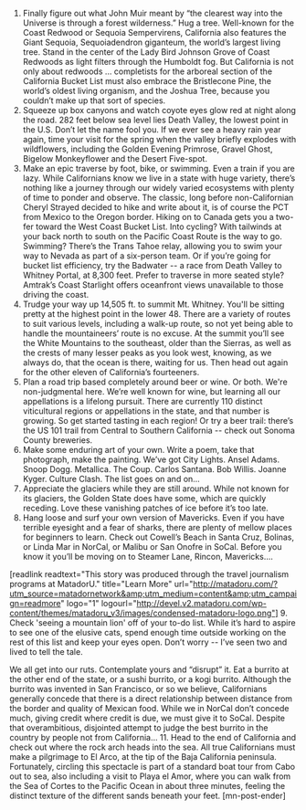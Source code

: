 1. Finally figure out what John Muir meant by “the clearest way into the Universe is through a forest wilderness.”
Hug a tree. Well-known for the Coast Redwood or Sequoia Sempervirens, California also features the Giant Sequoia, Sequoiadendron giganteum, the world’s largest living tree. Stand in the center of the Lady Bird Johnson Grove of Coast Redwoods as light filters through the Humboldt fog. But California is not only about redwoods … completists for the arboreal section of the California Bucket List must also embrace the Bristlecone Pine, the world’s oldest living organism, and the Joshua Tree, because you couldn’t make up that sort of species.
2. Squeeze up box canyons and watch coyote eyes glow red at night along the road.
282 feet below sea level lies Death Valley, the lowest point in the U.S. Don’t let the name fool you. If we ever see a heavy rain year again, time your visit for the spring when the valley briefly explodes with wildflowers, including the Golden Evening Primrose, Gravel Ghost, Bigelow Monkeyflower and the Desert Five-spot.
3. Make an epic traverse by foot, bike, or swimming. Even a train if you are lazy.
While Californians know we live in a state with huge variety, there’s nothing like a journey through our widely varied ecosystems with plenty of time to ponder and observe. The classic, long before non-Californian Cheryl Strayed decided to hike and write about it, is of course the PCT from Mexico to the Oregon border. Hiking on to Canada gets you a two-fer toward the West Coast Bucket List. Into cycling? With tailwinds at your back north to south on the Pacific Coast Route is the way to go. Swimming? There’s the Trans Tahoe relay, allowing you to swim your way to Nevada as part of a six-person team. Or if you’re going for bucket list efficiency, try the Badwater -- a race from Death Valley to Whitney Portal, at 8,300 feet. Prefer to traverse in more seated style? Amtrak’s Coast Starlight offers oceanfront views unavailable to those driving the coast.
4. Trudge your way up 14,505 ft. to summit Mt. Whitney.
You'll be sitting pretty at the highest point in the lower 48. There are a variety of routes to suit various levels, including a walk-up route, so not yet being able to handle the mountaineers’ route is no excuse. At the summit you’ll see the White Mountains to the southeast, older than the Sierras, as well as the crests of many lesser peaks as you look west, knowing, as we always do, that the ocean is there, waiting for us. Then head out again for the other eleven of California’s fourteeners.
5. Plan a road trip based completely around beer or wine. Or both. We're non-judgmental here.
We’re well known for wine, but learning all our appellations is a lifelong pursuit. There are currently 110 distinct viticultural regions or appellations in the state, and that number is growing. So get started tasting in each region! Or try a beer trail: there’s the US 101 trail from Central to Southern California -- check out Sonoma County breweries.
6. Make some enduring art of your own.
Write a poem, take that photograph, make the painting. We’ve got City Lights. Ansel Adams. Snoop Dogg. Metallica. The Coup. Carlos Santana. Bob Willis. Joanne Kyger. Culture Clash. The list goes on and on...
7. Appreciate the glaciers while they are still around.
While not known for its glaciers, the Golden State does have some, which are quickly receding. Love these vanishing patches of ice before it’s too late.
8. Hang loose and surf your own version of Mavericks.
Even if you have terrible eyesight and a fear of sharks, there are plenty of mellow places for beginners to learn. Check out Cowell’s Beach in Santa Cruz, Bolinas, or Linda Mar in NorCal, or Malibu or San Onofre in SoCal. Before you know it you’ll be moving on to Steamer Lane, Rincon, Mavericks….

[readlink readtext="This story was produced through the travel journalism programs at MatadorU." title="Learn More" url="http://matadoru.com/?utm_source=matadornetwork&amp;utm_medium=content&amp;utm_campaign=readmore" logo="1" logourl="http://devel.v2.matadoru.com/wp-content/themes/matadoru_v3/images/condensed-matadoru-logo.png"]
9. Check 'seeing a mountain lion' off of your to-do list.
While it’s hard to aspire to see one of the elusive cats, spend enough time outside working on the rest of this list and keep your eyes open. Don’t worry -- I’ve seen two and lived to tell the tale.

We all get into our ruts. Contemplate yours and “disrupt” it. Eat a burrito at the other end of the state, or a sushi burrito, or a kogi burrito. Although the burrito was invented in San Francisco, or so we believe, Californians generally concede that there is a direct relationship between distance from the border and quality of Mexican food. While we in NorCal don’t concede much, giving credit where credit is due, we must give it to SoCal. Despite that overambitious, disjointed attempt to judge the best burrito in the country by people not from California…
11. Head to the end of California and check out where the rock arch heads into the sea.
All true Californians must make a pilgrimage to El Arco, at the tip of the Baja California peninsula. Fortunately, circling this spectacle is part of a standard boat tour from Cabo out to sea, also including a visit to Playa el Amor, where you can walk from the Sea of Cortes to the Pacific Ocean in about three minutes, feeling the distinct texture of the different sands beneath your feet. [mn-post-ender]